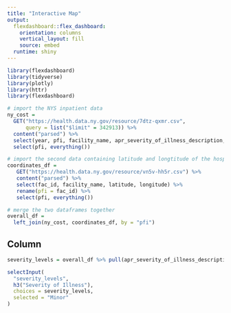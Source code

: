 ```yaml
---
title: "Interactive Map"
output: 
  flexdashboard::flex_dashboard:
    orientation: columns
    vertical_layout: fill
    source: embed
  runtime: shiny
---
```


```r
library(flexdashboard)
library(tidyverse)
library(plotly)
library(httr)
library(flexdashboard)
```


```r
# import the NYS inpatient data 
ny_cost = 
  GET("https://health.data.ny.gov/resource/7dtz-qxmr.csv",
      query = list("$limit" = 342913)) %>% 
  content("parsed") %>% 
  select(year, pfi, facility_name, apr_severity_of_illness_description, mean_cost) %>% 
  select(pfi, everything())
```



```r
# import the second data containing latitude and longtitude of the hospitals 
coordinates_df = 
   GET("https://health.data.ny.gov/resource/vn5v-hh5r.csv") %>% 
   content("parsed") %>% 
   select(fac_id, facility_name, latitude, longitude) %>% 
   rename(pfi = fac_id) %>% 
   select(pfi, everything())
```


```r
# merge the two dataframes together 
overall_df =
  left_join(ny_cost, coordinates_df, by = "pfi")
```

Column {.sidebar}
-----------------------------------------------------------------------
```r
severity_levels = overall_df %>% pull(apr_severity_of_illness_description) %>% unique()

selectInput(
  "severity_levels",
  h3("Severity of Illness"),
  choices = severity_levels,
  selected = "Minor"
)

```



